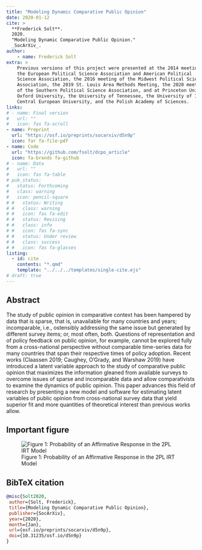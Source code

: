 ```yaml
---
title: "Modeling Dynamic Comparative Public Opinion"
date: 2020-01-12
cite: >
  **Frederick Solt**.
  2020.
  "Modeling Dynamic Comparative Public Opinion."
  _SocArXiv_.
author:
    - name: Frederick Solt
extra: >
    Previous versions of this project were presented at the 2014 meetings of
    the European Political Science Association and American Political 
    Science Association, the 2016 meeting of the Midwest Political Science
    Association, the 2019 St. Louis Area Methods Meeting, the 2020 meeting 
    of the Southern Political Science Association, and at Princeton University,
    Oxford University, the University of Tennessee, the University of Iowa,
    Central European University, and the Polish Academy of Sciences.
links:
# - name: Final version
#   url: ""
#   icon: fas fa-scroll
- name: Preprint
  url: "https://osf.io/preprints/socarxiv/d5n9p"
  icon: far fa-file-pdf
- name: Code
  url: "https://github.com/fsolt/dcpo_article"
  icon: fa-brands fa-github
# - name: Data
#   url: ""
#   icon: fas fa-table
# pub_status:
#   status: Forthcoming
#   class: warning
#   icon: pencil-square
# #   status: Writing
# #   class: warning
# #   icon: fas fa-edit
# #   status: Revising
# #   class: info
# #   icon: fas fa-sync
# #   status: Under review
# #   class: success
# #   icon: fas fa-glasses
listing:
  - id: cite
    contents: "*.qmd"
    template: "../../../templates/single-cite.ejs"
# draft: true
---
```


:::{#cite}
:::


## Abstract

The study of public opinion in comparative context has been hampered by data that is sparse, that is, unavailable for many countries and years; incomparable, i.e., ostensibly addressing the same issue but generated by different survey items; or, most often, both. Questions of representation and of policy feedback on public opinion, for example, cannot be explored fully from a cross-national perspective without comparable time-series data for many countries that span their respective times of policy adoption. Recent works (Claassen 2019; Caughey, O'Grady, and Warshaw 2019) have introduced a latent variable approach to the study of comparative public opinion that maximizes the information gleaned from available surveys to overcome issues of sparse and incomparable data and allow comparativists to examine the dynamics of public opinion. This paper advances this field of research by presenting a new model and software for estimating latent variables of public opinion from cross-national survey data that yield superior fit and more quantities of theoretical interest than previous works allow.

## Important figure

![Figure 1: Probability of an Affirmative Response in the 2PL IRT Model](dcpo_article_fig1.png)

## BibTeX citation

```bibtex
@misc{Solt2020,
 author={Solt, Frederick},
 title={Modeling Dynamic Comparative Public Opinion},
 publisher={SocArXiv},
 year={2020},
 month={Jan}, 
 url={osf.io/preprints/socarxiv/d5n9p},
 doi={10.31235/osf.io/d5n9p}
}
```
